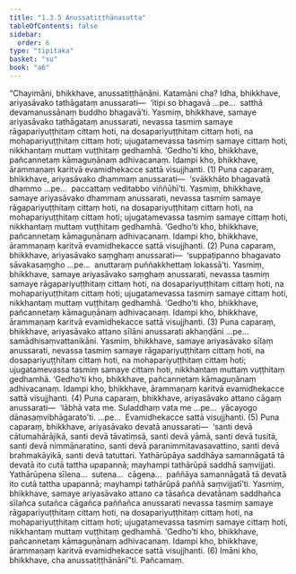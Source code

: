 ```yaml
---
title: "1.3.5 Anussatiṭṭhānasutta"
tableOfContents: false
sidebar:
  order: 6
type: "tipitaka"
basket: "su"
book: "a6"
---
```



<DynamicBreadcrumb />

<Division number="25" book="a6">

<Paragraph number="150" book="a6">
“Chayimāni, bhikkhave, anussatiṭṭhānāni. Katamāni cha? Idha, bhikkhave, ariyasāvako tathāgataṃ anussarati—  ‘itipi so bhagavā …pe…  satthā devamanussānaṃ buddho bhagavā’ti. Yasmiṃ, bhikkhave, samaye ariyasāvako tathāgataṃ anussarati, nevassa tasmiṃ samaye rāgapariyuṭṭhitaṃ cittaṃ hoti, na dosapariyuṭṭhitaṃ cittaṃ hoti, na mohapariyuṭṭhitaṃ cittaṃ hoti; ujugatamevassa tasmiṃ samaye cittaṃ hoti, nikkhantaṃ muttaṃ vuṭṭhitaṃ gedhamhā. ‘Gedho’ti kho, bhikkhave, pañcannetaṃ kāmaguṇānaṃ adhivacanaṃ. Idampi kho, bhikkhave, ārammaṇaṃ karitvā evamidhekacce sattā visujjhanti. (1)
</Paragraph>

<Paragraph number="151" book="a6">
Puna caparaṃ, bhikkhave, ariyasāvako dhammaṃ anussarati—  ‘svākkhāto bhagavatā dhammo …pe…  paccattaṃ veditabbo viññūhī’ti. Yasmiṃ, bhikkhave, samaye ariyasāvako dhammaṃ anussarati, nevassa tasmiṃ samaye rāgapariyuṭṭhitaṃ cittaṃ hoti, na dosapariyuṭṭhitaṃ cittaṃ hoti, na mohapariyuṭṭhitaṃ cittaṃ hoti; ujugatamevassa tasmiṃ samaye cittaṃ hoti, nikkhantaṃ muttaṃ vuṭṭhitaṃ gedhamhā. ‘Gedho’ti kho, bhikkhave, pañcannetaṃ kāmaguṇānaṃ adhivacanaṃ. Idampi kho, bhikkhave, ārammaṇaṃ karitvā evamidhekacce sattā visujjhanti. (2)
</Paragraph>

<Paragraph number="152" book="a6">
Puna caparaṃ, bhikkhave, ariyasāvako saṃghaṃ anussarati—  ‘suppaṭipanno bhagavato sāvakasaṃgho …pe…  anuttaraṃ puññakkhettaṃ lokassā’ti. Yasmiṃ, bhikkhave, samaye ariyasāvako saṃghaṃ anussarati, nevassa tasmiṃ samaye rāgapariyuṭṭhitaṃ cittaṃ hoti, na dosapariyuṭṭhitaṃ cittaṃ hoti, na mohapariyuṭṭhitaṃ cittaṃ hoti; ujugatamevassa tasmiṃ samaye cittaṃ hoti, nikkhantaṃ muttaṃ vuṭṭhitaṃ gedhamhā. ‘Gedho’ti kho, bhikkhave, pañcannetaṃ kāmaguṇānaṃ adhivacanaṃ. Idampi kho, bhikkhave, ārammaṇaṃ karitvā evamidhekacce sattā visujjhanti. (3)
</Paragraph>

<Paragraph number="153" book="a6">
Puna caparaṃ, bhikkhave, ariyasāvako attano sīlāni anussarati akhaṇḍāni …pe…  samādhisaṃvattanikāni. Yasmiṃ, bhikkhave, samaye ariyasāvako sīlaṃ anussarati, nevassa tasmiṃ samaye rāgapariyuṭṭhitaṃ cittaṃ hoti, na dosapariyuṭṭhitaṃ cittaṃ hoti, na mohapariyuṭṭhitaṃ cittaṃ hoti; ujugatamevassa tasmiṃ samaye cittaṃ hoti, nikkhantaṃ muttaṃ vuṭṭhitaṃ gedhamhā. ‘Gedho’ti kho, bhikkhave, pañcannetaṃ kāmaguṇānaṃ adhivacanaṃ. Idampi kho, bhikkhave, ārammaṇaṃ karitvā evamidhekacce sattā visujjhanti. (4)
</Paragraph>

<Paragraph number="154" book="a6">
Puna caparaṃ, bhikkhave, ariyasāvako attano cāgaṃ anussarati—  ‘lābhā vata me. Suladdhaṃ vata me …pe…  yācayogo dānasaṃvibhāgarato’ti. …pe…  Evamidhekacce sattā visujjhanti. (5)
</Paragraph>

<Paragraph number="155" book="a6">
Puna caparaṃ, bhikkhave, ariyasāvako devatā anussarati—  ‘santi devā cātumahārājikā, santi devā tāvatiṃsā, santi devā yāmā, santi devā tusitā, santi devā nimmānaratino, santi devā paranimmitavasavattino, santi devā brahmakāyikā, santi devā tatuttari. Yathārūpāya saddhāya samannāgatā tā devatā ito cutā tattha upapannā; mayhampi tathārūpā saddhā saṃvijjati. Yathārūpena sīlena…  sutena…  cāgena…  paññāya samannāgatā tā devatā ito cutā tattha upapannā; mayhampi tathārūpā paññā saṃvijjatī’ti.
</Paragraph>

<Paragraph number="156" book="a6">
Yasmiṃ, bhikkhave, samaye ariyasāvako attano ca tāsañca devatānaṃ saddhañca sīlañca sutañca cāgañca paññañca anussarati nevassa tasmiṃ samaye rāgapariyuṭṭhitaṃ cittaṃ hoti, na dosapariyuṭṭhitaṃ cittaṃ hoti, na mohapariyuṭṭhitaṃ cittaṃ hoti; ujugatamevassa tasmiṃ samaye cittaṃ hoti, nikkhantaṃ muttaṃ vuṭṭhitaṃ gedhamhā. ‘Gedho’ti kho, bhikkhave, pañcannetaṃ kāmaguṇānaṃ adhivacanaṃ. Idampi kho, bhikkhave, ārammaṇaṃ karitvā evamidhekacce sattā visujjhanti. (6)
</Paragraph>

<Paragraph number="157" book="a6">
Imāni kho, bhikkhave, cha anussatiṭṭhānānī”ti.

</Paragraph>
</Division>

<Paragraph number="158" type="center" book="a6">
Pañcamaṃ.
</Paragraph>